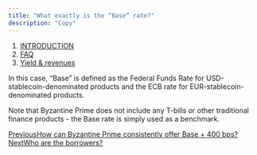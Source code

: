 ```yaml
---
title: "What exactly is the “Base” rate?"
description: "Copy"
---
```


1. [INTRODUCTION](/documentation/introduction)
2. [FAQ](/documentation/introduction/faq)
3. [Yield & revenues](/documentation/introduction/faq/yield-and-revenues)

In this case, “Base” is defined as the Federal Funds Rate for USD-stablecoin-denominated products and the ECB rate for EUR-stablecoin-denominated products.

Note that Byzantine Prime does not include any T-bills or other traditional finance products - the Base rate is simply used as a benchmark.

[PreviousHow can Byzantine Prime consistently offer Base + 400 bps?](/documentation/introduction/faq/yield-and-revenues/how-can-byzantine-prime-consistently-offer-base-+-400-bps)[NextWho are the borrowers?](/documentation/introduction/faq/yield-and-revenues/who-are-the-borrowers)
